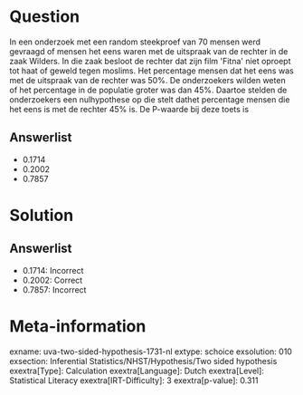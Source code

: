 Question
========

In een onderzoek met een random steekproef van 70 mensen werd gevraagd
of mensen het eens waren met de uitspraak van de rechter in de zaak
Wilders. In die zaak besloot de rechter dat zijn film \'Fitna\' niet
oproept tot haat of geweld tegen moslims. Het percentage mensen dat het
eens was met de uitspraak van de rechter was 50%. De onderzoekers wilden
weten of het percentage in de populatie groter was dan 45%. Daartoe
stelden de onderzoekers een nulhypothese op die stelt dathet percentage
mensen die het eens is met de rechter 45% is. De P-waarde bij deze toets
is

Answerlist
----------

* 0.1714
* 0.2002
* 0.7857

Solution
========

Answerlist
----------

* 0.1714: Incorrect
* 0.2002: Correct
* 0.7857: Incorrect

Meta-information
================
exname: uva-two-sided-hypothesis-1731-nl
extype: schoice
exsolution: 010
exsection: Inferential Statistics/NHST/Hypothesis/Two sided hypothesis
exextra[Type]: Calculation
exextra[Language]: Dutch
exextra[Level]: Statistical Literacy
exextra[IRT-Difficulty]: 3
exextra[p-value]: 0.311
